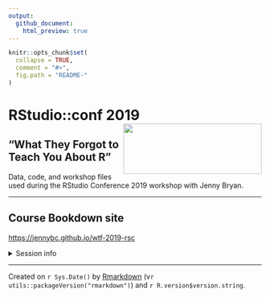 ```yaml
---
output:
  github_document:
    html_preview: true
---
```



<!-- README.md is generated from README.Rmd. Please edit that file -->


```r
knitr::opts_chunk$set(
  collapse = TRUE,
  comment = "#>",
  fig.path = "README-"
)
```


# RStudio::conf 2019 <img src="RStudio-Logo.png" align="right" height="100" width="275"/>

## "What They Forgot to Teach You About R"
Data, code, and workshop files used during the RStudio Conference 
2019 workshop with Jenny Bryan.

-------------------------

## Course Bookdown site
[https://jennybc.github.io/wtf-2019-rsc](https://jennybc.github.io/wtf-2019-rsc/)


<details>
<summary>Session info</summary>
```r
devtools::session_info()
```
</details>

-------------------------

Created on `r Sys.Date()` by [Rmarkdown](https://github.com/rstudio/rmarkdown)
(v`r utils::packageVersion("rmarkdown")`) and `r R.version$version.string`. 
